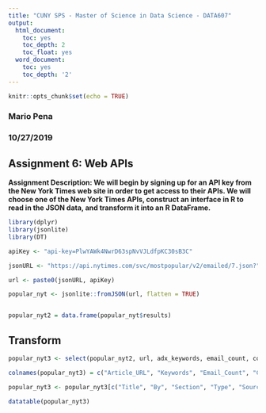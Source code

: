 ```yaml
---
title: "CUNY SPS - Master of Science in Data Science - DATA607"
output:
  html_document:
    toc: yes
    toc_depth: 2
    toc_float: yes
  word_document:
    toc: yes
    toc_depth: '2'
---
```


```r
knitr::opts_chunk$set(echo = TRUE)
```
### Mario Pena
### 10/27/2019


## Assignment 6: Web APIs


**Assignment Description: We will begin by signing up for an API key from the New York Times web site in order to get access to their APIs. We will choose one of the New York Times APIs, construct an interface in R to read in the JSON data, and transform it into an R DataFrame.**




```r
library(dplyr)
library(jsonlite)
library(DT)

apiKey <- "api-key=PlwYAWk4NwrD63spNvVJLdfpKC30sB3C"

jsonURL <- "https://api.nytimes.com/svc/mostpopular/v2/emailed/7.json?"

url <- paste0(jsonURL, apiKey)

popular_nyt <- jsonlite::fromJSON(url, flatten = TRUE)


popular_nyt2 = data.frame(popular_nyt$results)


```


## Transform

```r
popular_nyt3 <- select(popular_nyt2, url, adx_keywords, email_count, count_type, section, byline, type, title, published_date, source, updated)

colnames(popular_nyt3) = c("Article_URL", "Keywords", "Email_Count", "Count_Type", "Section", "By", "Type", "Title", "Published_Date", "Source", "Updated")

popular_nyt3 <- popular_nyt3[c("Title", "By", "Section", "Type", "Source", "Article_URL", "Published_Date", "Keywords", "Count_Type", "Email_Count", "Updated" )]

datatable(popular_nyt3)

```


